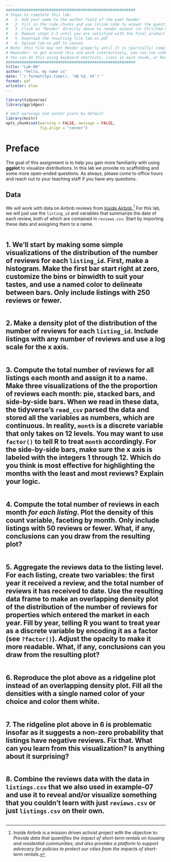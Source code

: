```yaml
---
#########################################################
# Steps to complete this lab:
#   1. Add your name to the author field of the yaml header
#   2. Fill in the code chunks and use inline code to answer the questions 
#   3. Click on "Render" directly above to render output (or Ctrl/Cmd-Shift-K)
#   4. Repeat steps 2-3 until you are satisfied with the final product
#   5. Download the resulting file lab-xx.pdf
#   6. Upload lab-xx.pdf to canvas
# Note: this file may not Render properly until it is (partially) completed
# Reminder: to get around this and work interactively, you can run code chunks on their own
# You can do this using keyboard shortcuts, icons in each chunk, or Run at the top right of this pane
#########################################################
title: "Lab-08"
author: "hello, my name is"
date: "`r format(Sys.time(), '%B %d, %Y')`"
format: pdf
urlcolor: blue
---
```


```r
library(tidyverse)
library(ggridges)

# omit warnings and center plots by default
library(knitr)
opts_chunk$set(warning = FALSE, message = FALSE,
               fig.align = "center")
```

# Preface

The goal of this assignment is to help you gain more familiarity with using **ggplot** to visualize distributions. In this lab we provide no scaffolding and some more open-ended questions. As always, please come to office hours and reach out to your teaching staff if you have any questions.

## Data

We will work with data on Airbnb reviews from [Inside Airbnb](http://insideairbnb.com).[^insideairbnb] For this lab, we will just use the `listing_id` and variables that summarize the date of each review, both of which are contained in `reviews.csv`. Start by importing these data and assigning them to a name.
```r

```


## 1. We'll start by making some simple visualizations of the distribution of the number of reviews for each `listing_id`. First, make a histogram. Make the first bar start right at zero, customize the bins or binwidth to suit your tastes, and use a named color to delineate between bars. Only include listings with 250 reviews or fewer.
```r

```


## 2. Make a density plot of the distribution of the number of reviews for each `listing_id`. Include listings with any number of reviews and use a log scale for the x axis.
```r

```


## 3. Compute the total number of reviews for all listings each month and assign it to a name. Make three visualizations of the the proportion of reviews each month: pie, stacked bars, and side-by-side bars. When we read in these data, the tidyverse's `read_csv` parsed the data and stored all the variables as numbers, which are continuous. In reality, `month` is a discrete variable that only takes on 12 levels. You may want to use `factor()` to tell R to treat `month` accordingly. For the side-by-side bars, make sure the x axis is labeled with the integers 1 through 12. Which do you think is most effective for highlighting the months with the least and most reviews? Explain your logic.
```r

```


## 4. Compute the total number of reviews in each month *for each listing*. Plot the density of this count variable, faceting by month. Only include listings with 50 reviews or fewer. What, if any, conclusions can you draw from the resulting plot?
```r

```


## 5. Aggregate the reviews data to the listing level. For each listing, create two variables: the first year it received a review, and the total number of reviews it has received to date. Use the resulting data frame to make an overlapping density plot of the distribution of the number of reviews for properties which entered the market in each year. Fill by year, telling R you want to treat year as a discrete variable by encoding it as a factor (see `?factor()`). Adjust the opacity to make it more readable. What, if any, conclusions can you draw from the resulting plot?
```r

```


## 6. Reproduce the plot above as a ridgeline plot instead of an overlapping density plot. Fill all the densities with a single named color of your choice and color them white.
```r

```


## 7. The ridgeline plot above in 6 is problematic insofar as it suggests a non-zero probability that listings have negative reviews. Fix that. What can you learn from this visualization? Is anything about it surprising?
```r

```


## 8. Combine the reviews data with the data in `listings.csv` that we also used in example-07 and use it to reveal and/or visualize something that you couldn't learn with just `reviews.csv` or just `listings.csv` on their own.
```r

```



[^insideairbnb]: Inside Airbnb is a mission driven activist project with the objective to: *Provide data that quantifies the impact of short-term rentals on housing and residential communities; and also provides a platform to support advocacy for policies to protect our cities from the impacts of short-term rentals.*
